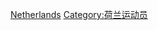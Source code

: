 {{Commonscat|Tennis players from the Netherlands}}

[[Category:各國網球運動員|Netherlands]]
[[Category:荷兰运动员|Category:荷兰运动员]]
